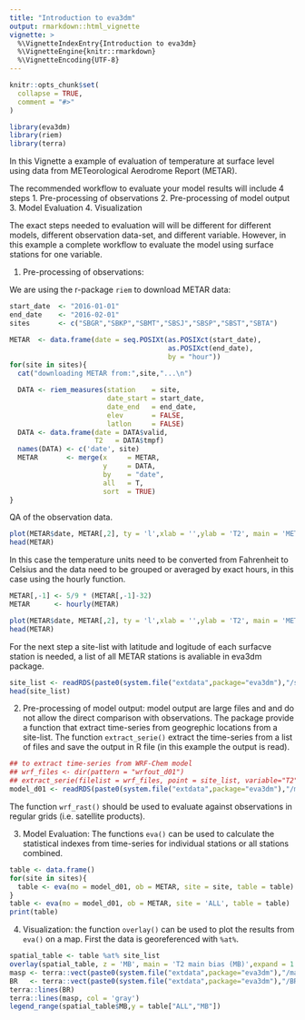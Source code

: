```yaml
---
title: "Introduction to eva3dm"
output: rmarkdown::html_vignette
vignette: >
  %\VignetteIndexEntry{Introduction to eva3dm}
  %\VignetteEngine{knitr::rmarkdown}
  %\VignetteEncoding{UTF-8}
---
```


```r
knitr::opts_chunk$set(
  collapse = TRUE,
  comment = "#>"
)
```

```r
library(eva3dm)
library(riem)
library(terra)
```

In this Vignette a example of evaluation of temperature at surface level using data from METeorological Aerodrome Report (METAR).

The recommended workflow to evaluate your model results will include 4 steps
1. Pre-processing of observations
2. Pre-processing of model output
3. Model Evaluation
4. Visualization

The exact steps needed to evaluation will will be different for different models, different observation data-set, and different variable. However, in this example a complete workflow to evaluate the model using surface stations for one variable.

1. Pre-processing of observations:

We are using the r-package `riem` to download METAR data:

```r
start_date  <- "2016-01-01"
end_date    <- "2016-02-01"
sites       <- c("SBGR","SBKP","SBMT","SBSJ","SBSP","SBST","SBTA")

METAR  <- data.frame(date = seq.POSIXt(as.POSIXct(start_date), 
                                       as.POSIXct(end_date), 
                                       by = "hour"))
for(site in sites){
  cat("downloading METAR from:",site,"...\n")

  DATA <- riem_measures(station    = site,
                        date_start = start_date,
                        date_end   = end_date,
                        elev       = FALSE,
                        latlon     = FALSE)
  DATA <- data.frame(date = DATA$valid,
                     T2   = DATA$tmpf)
  names(DATA) <- c('date', site)
  METAR       <- merge(x     = METAR, 
                       y     = DATA, 
                       by    = "date", 
                       all   = T, 
                       sort  = TRUE)
}

```

QA of the observation data.

```r
plot(METAR$date, METAR[,2], ty = 'l',xlab = '',ylab = 'T2', main = 'METAR OBS')
head(METAR)
```
In this case the temperature units need to be converted from Fahrenheit to Celsius and the data need to be grouped or averaged by exact hours, in this case using the hourly function.
```r

METAR[,-1] <- 5/9 * (METAR[,-1]-32)
METAR      <- hourly(METAR)

plot(METAR$date, METAR[,2], ty = 'l',xlab = '',ylab = 'T2', main = 'METAR OBS')
head(METAR)

```

For the next step a site-list with latitude and logitude of each surfacve station is needed, a list of all METAR stations is avaliable in eva3dm package.
```r
site_list <- readRDS(paste0(system.file("extdata",package="eva3dm"),"/sites_METAR.Rds"))
head(site_list)
```

2. Pre-processing of model output: model output are large files and and do not allow the direct comparison with observations. The package provide a function that extract time-series from geogrephic locations from a site-list. The function `extract_serie()` extract the time-series from a list of files and save the output in R file (in this example the output is read). 
```r
## to extract time-series from WRF-Chem model
## wrf_files <- dir(pattern = "wrfout_d01")
## extract_serie(filelist = wrf_files, point = site_list, variable="T2", prefix="mmodel.d01", field="3d")
model_d01 <- readRDS(paste0(system.file("extdata",package="eva3dm"),"/model.d01.T2.Rds"))
```
The function `wrf_rast()` should be used to evaluate against observations in regular grids (i.e. satellite products).

3. Model Evaluation: The functions `eva()` can be used to calculate the statistical indexes from time-series for individual stations or all stations combined.
```r
table <- data.frame()
for(site in sites){
  table <- eva(mo = model_d01, ob = METAR, site = site, table = table)
}
table <- eva(mo = model_d01, ob = METAR, site = 'ALL', table = table)
print(table)
```

4. Visualization: the function `overlay()` can be used to plot the results from `eva()` on a map. First the data is georeferenced with `%at%`.
```r
spatial_table <- table %at% site_list
overlay(spatial_table, z = 'MB', main = 'T2 main bias (MB)',expand = 1.6,lim = 0.1)
masp <- terra::vect(paste0(system.file("extdata",package="eva3dm"),"/masp.shp"))
BR   <- terra::vect(paste0(system.file("extdata",package="eva3dm"),"/BR.shp"))
terra::lines(BR)
terra::lines(masp, col = 'gray')
legend_range(spatial_table$MB,y = table["ALL","MB"])
```
